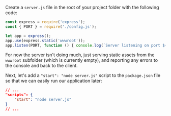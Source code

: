Create a `server.js` file in the root of your project folder with the following code:

```js title="server.js"
const express = require('express');
const { PORT } = require('./config.js');

let app = express();
app.use(express.static('wwwroot'));
app.listen(PORT, function () { console.log(`Server listening on port ${PORT}...`); });
```

For now the server isn't doing much, just serving static assets from the `wwwroot` subfolder
(which is currently empty), and reporting any errors to the console and back to the client.

Next, let's add a `"start": "node server.js"` script to the `package.json` file so that we can
easily run our application later:

```json
// ...
"scripts": {
    "start": "node server.js"
}
// ...
```
